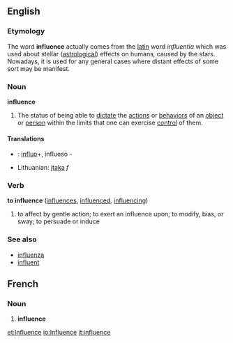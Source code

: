 ==English==

===Etymology===
The word '''influence''' actually comes from the [[latin]] word ''influentia'' which was used about stellar ([[astrology|astrological]]) effects on humans, caused by the stars.  Nowadays, it is used for any general cases where distant effects of some sort may be manifest.

===Noun===
'''influence'''  <!--plural?-->
#The status of being able to [[dictate]] the [[action]]s or [[behavior]]s of an [[object]] or [[person]] within the limits that one can exercise [[control]] of them.

====Translations====
*{{io}}: [[influo]]+, influeso -
*Lithuanian: [[įtaka]] ''f''

===Verb===
'''to influence'''  ([[influences]], [[influenced]], [[influencing]])
# to affect by gentle action; to exert an influence upon; to modify, bias, or sway; to persuade or induce

===See also===
*[[influenza]]
*[[influent]]


==French==
===Noun===
# '''influence'''

[[et:Influence]]
[[io:Influence]]
[[it:influence]]